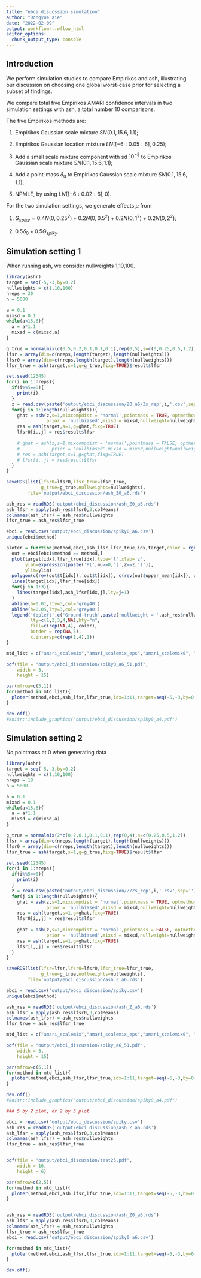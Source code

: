 ```yaml
---
title: "ebci disucssion simulation"
author: "Dongyue Xie"
date: "2022-02-09"
output: workflowr::wflow_html
editor_options:
  chunk_output_type: console
---
```


## Introduction


We perform simulation studies to compare Empirikos and ash, illustrating our discussion on choosing one global worst-case prior for selecting a subset of findings. 

We compare total five Empirikos AMARI confidence intervals in two simulation settings with ash, a total number 10 comparisons. 

The five Empirikos methods are:

1. Empirikos Gaussian scale mixture $SN(0.1,15.6,1.1)$;

2. Empirikos Gaussian location mixture $LN([-6:0.05:6],0.25)$;

3. Add a small scale mixture component with sd $10^{-5}$ to Empirikos Gaussian scale mixture $SN(0.1,15.6,1.1)$;

4. Add a point-mass $\delta_0$ to Empirikos Gaussian scale mixture $SN(0.1,15.6,1.1)$;

5. NPMLE, by using $LN([-6:0.02:6],0)$.

For the two simulation settings, we generate effects $\mu$ from 

1. $G_{spiky} = 0.4N(0,0.25^2)+0.2N(0,0.5^2)+0.2N(0,1^2)+0.2N(0,2^2)$;

2. $0.5\delta_0 + 0.5G_{spiky}$.


## Simulation setting 1

When running ash, we consider nullweights 1,10,100.

```r
library(ashr)
target = seq(-5,-3,by=0.2)
nullweights = c(1,10,100)
nreps = 30
n = 5000

a = 0.1
mixsd = 0.1
while(a<15.6){
  a = a*1.1
  mixsd = c(mixsd,a)
}

g_true = normalmix(c(0.5,0.2,0.1,0.1,0.1),rep(0,5),s=c(0,0.25,0.5,1,2))
lfsr = array(dim=c(nreps,length(target),length(nullweights)))
lfsr0 = array(dim=c(nreps,length(target),length(nullweights)))
lfsr_true = ash(target,s=1,g=g_true,fixg=TRUE)$result$lfsr

set.seed(12345)
for(i in 1:nreps){
  if(i%%5==0){
    print(i)
  }
  z = read.csv(paste('output/ebci_discussion/Z0_a6/Zs_rep',i,'.csv',sep=''))$Column1
  for(j in 1:length(nullweights)){
    ghat = ash(z,s=1,mixcompdist = 'normal',pointmass = TRUE, optmethod='mixSQP',
               prior = 'nullbiased',mixsd = mixsd,nullweight=nullweights[j])$fitted_g
    res = ash(target,s=1,g=ghat,fixg=TRUE)
    lfsr0[i,,j] = res$result$lfsr
    
    # ghat = ash(z,s=1,mixcompdist = 'normal',pointmass = FALSE, optmethod='mixSQP',
    #            prior = 'nullbiased',mixsd = mixsd,nullweight=nullweights[j])$fitted_g
    # res = ash(target,s=1,g=ghat,fixg=TRUE)
    # lfsr[i,,j] = res$result$lfsr
  }
}

saveRDS(list(lfsr0=lfsr0,lfsr_true=lfsr_true,
             g_true=g_true,nullweights=nullweights),
        file='output/ebci_discussion/ash_Z0_a6.rds')
```


```r
ash_res = readRDS('output/ebci_discussion/ash_Z0_a6.rds')
ash_lfsr = apply(ash_res$lfsr0,3,colMeans)
colnames(ash_lfsr) = ash_res$nullweights
lfsr_true = ash_res$lfsr_true
```

```r
ebci = read.csv('output/ebci_discussion/spiky0_a6.csv')
unique(ebci$method)
```

```r
ploter = function(method,ebci,ash_lfsr,lfsr_true,idx,target,color = rgb(0, 0, 0.8,0.4),ylim=c(0,0.5)){
  out = ebci[ebci$method == method,]
  plot(target[idx],lfsr_true[idx],type='l',xlab='z',
       ylab=expression(paste('P(',mu>=0,'|',Z==z,')')),
       ylim=ylim)
  polygon(c(rev(out$t[idx]), out$t[idx]), c(rev(out$upper_mean[idx]), out$lower_mean[idx]), col=color, border = NA)
  lines(target[idx],lfsr_true[idx])
  for(j in 1:3){
    lines(target[idx],ash_lfsr[idx,j],lty=j+1)
  }
  abline(h=0.01,lty=3,col='grey40')
  abline(h=0.05,lty=3,col='grey40')
  legend('topleft',c('Ground truth',paste('nullweight = ',ash_res$nullweights),method),
         lty=c(1,2,3,4,NA),bty="n",
         fill=c(rep(NA,4), color),
         border = rep(NA,5),
         x.intersp=c(rep(1,4),1))
}
```

```r
mtd_list = c("amari_scalemix","amari_scalemix_eps","amari_scalemix0", "amari_locmix",   "amari_locmix_npmle")

pdf(file = "output/ebci_discussion/spiky0_a6_51.pdf",  
    width = 3, 
    height = 15) 

par(mfrow=c(5,1))
for(method in mtd_list){
  ploter(method,ebci,ash_lfsr,lfsr_true,idx=1:11,target=seq(-5,-3,by=0.2))
}

dev.off()
#knitr::include_graphics("output/ebci_discussion/spiky0_a4.pdf")
```

## Simulation setting 2

No pointmass at 0 when generating data

```r
library(ashr)
target = seq(-5,-3,by=0.2)
nullweights = c(1,10,100)
nreps = 18
n = 5000

a = 0.1
mixsd = 0.1
while(a<15.6){
  a = a*1.1
  mixsd = c(mixsd,a)
}

g_true = normalmix(2*c(0.2,0.1,0.1,0.1),rep(0,4),s=c(0.25,0.5,1,2))
lfsr = array(dim=c(nreps,length(target),length(nullweights)))
lfsr0 = array(dim=c(nreps,length(target),length(nullweights)))
lfsr_true = ash(target,s=1,g=g_true,fixg=TRUE)$result$lfsr

set.seed(12345)
for(i in 1:nreps){
  if(i%%5==0){
    print(i)
  }
  z = read.csv(paste('output/ebci_discussion/Z/Zs_rep',i,'.csv',sep=''))$Column1
  for(j in 1:length(nullweights)){
    ghat = ash(z,s=1,mixcompdist = 'normal',pointmass = TRUE, optmethod='mixSQP',
               prior = 'nullbiased',mixsd = mixsd,nullweight=nullweights[j])$fitted_g
    res = ash(target,s=1,g=ghat,fixg=TRUE)
    lfsr0[i,,j] = res$result$lfsr
    
    ghat = ash(z,s=1,mixcompdist = 'normal',pointmass = FALSE, optmethod='mixSQP',
               prior = 'nullbiased',mixsd = mixsd,nullweight=nullweights[j])$fitted_g
    res = ash(target,s=1,g=ghat,fixg=TRUE)
    lfsr[i,,j] = res$result$lfsr
  }
}

saveRDS(list(lfsr=lfsr,lfsr0=lfsr0,lfsr_true=lfsr_true,
             g_true=g_true,nullweights=nullweights),
        file='output/ebci_discussion/ash_Z_a6.rds')
```

```r
ebci = read.csv('output/ebci_discussion/spiky.csv')
unique(ebci$method)
```

```r
ash_res = readRDS('output/ebci_discussion/ash_Z_a6.rds')
ash_lfsr = apply(ash_res$lfsr0,3,colMeans)
colnames(ash_lfsr) = ash_res$nullweights
lfsr_true = ash_res$lfsr_true
```


```r
mtd_list = c("amari_scalemix","amari_scalemix_eps","amari_scalemix0", "amari_locmix",   "amari_locmix_npmle")

pdf(file = "output/ebci_discussion/spiky_a6_51.pdf",  
    width = 3, 
    height = 15) 

par(mfrow=c(5,1))
for(method in mtd_list){
  ploter(method,ebci,ash_lfsr,lfsr_true,idx=1:11,target=seq(-5,-3,by=0.2),ylim=c(0,0.3))
}

dev.off()
#knitr::include_graphics("output/ebci_discussion/spiky0_a4.pdf")
```


```r

### 5 by 2 plot, or 2 by 5 plot

ebci = read.csv('output/ebci_discussion/spiky.csv')
ash_res = readRDS('output/ebci_discussion/ash_Z_a6.rds')
ash_lfsr = apply(ash_res$lfsr0,3,colMeans)
colnames(ash_lfsr) = ash_res$nullweights
lfsr_true = ash_res$lfsr_true


pdf(file = "output/ebci_discussion/test25.pdf",  
    width = 16, 
    height = 6) 

par(mfrow=c(2,5))
for(method in mtd_list){
  ploter(method,ebci,ash_lfsr,lfsr_true,idx=1:11,target=seq(-5,-3,by=0.2))
}


ash_res = readRDS('output/ebci_discussion/ash_Z0_a6.rds')
ash_lfsr = apply(ash_res$lfsr0,3,colMeans)
colnames(ash_lfsr) = ash_res$nullweights
lfsr_true = ash_res$lfsr_true
ebci = read.csv('output/ebci_discussion/spiky0_a6.csv')

for(method in mtd_list){
  ploter(method,ebci,ash_lfsr,lfsr_true,idx=1:11,target=seq(-5,-3,by=0.2),ylim=c(0,0.5))
}

dev.off()
```


